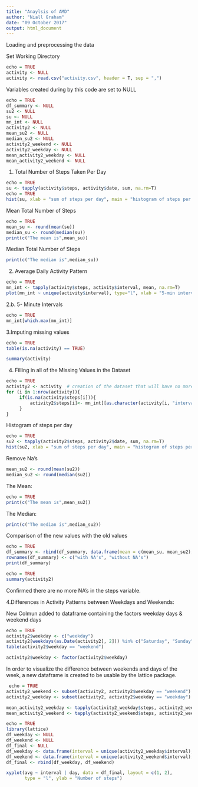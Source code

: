 ---
title: "Anaylsis of AMD"
author: "Niall Graham"
date: "09 October 2017"
output: html_document
---

Loading and preprocessing the data

Set Working Directory 

```{r}
echo = TRUE
activity <- NULL
activity <- read.csv("activity.csv", header = T, sep = ",")
```

Variables created during by this code are set to NULL
```{r}
echo = TRUE
df_summary <- NULL
su2 <- NULL
su <- NULL
mn_int <- NULL
activity2 <- NULL
mean_su2 <- NULL
median_su2 <- NULL
activity2_weekend <- NULL
activity2_weekday <- NULL
mean_activity2_weekday <- NULL
mean_activity2_weekend <- NULL
```

1. Total Number of Steps Taken Per Day
```{r}
echo = TRUE
su <- tapply(activity$steps, activity$date, sum, na.rm=T)
echo = TRUE
hist(su, xlab = "sum of steps per day", main = "histogram of steps per day",col="red")
```


Mean Total Number of Steps 

```{r}
echo = TRUE
mean_su <- round(mean(su))
median_su <- round(median(su))
print(c("The mean is",mean_su))
```

Median Total Number of Steps

```{r}
print(c("The median is",median_su))
```

2. Average Daily Activity Pattern

```{r}
echo = TRUE
mn_int <- tapply(activity$steps, activity$interval, mean, na.rm=T)
plot(mn_int ~ unique(activity$interval), type="l", xlab = "5-min interval", col="blue")
```

2.b. 5- Minute Intervals

```{r}
echo = TRUE
mn_int[which.max(mn_int)]
```

3.Imputing missing values

```{r}
echo = TRUE
table(is.na(activity) == TRUE)
```

```{r}
summary(activity)
```

4. Filling in all of the Missing Values in the Dataset

```{r}
echo = TRUE
activity2 <- activity  # creation of the dataset that will have no more NAs
for (i in 1:nrow(activity)){
     if(is.na(activity$steps[i])){
         activity2$steps[i]<- mn_int[[as.character(activity[i, "interval"])]]
     }
}
```

Histogram of steps per day 

```{r}
echo = TRUE
su2 <- tapply(activity2$steps, activity2$date, sum, na.rm=T)
hist(su2, xlab = "sum of steps per day", main = "histogram of steps per day", col="green")
```

Remove Na's
```{r}
mean_su2 <- round(mean(su2))
median_su2 <- round(median(su2))
```

The Mean:

```{r}
echo = TRUE
print(c("The mean is",mean_su2))
```

The Median:

```{r}
print(c("The median is",median_su2))
```

Comparison of the new values with the old values

```{r}
echo = TRUE
df_summary <- rbind(df_summary, data.frame(mean = c(mean_su, mean_su2), median = c(median_su, median_su2)))
rownames(df_summary) <- c("with NA's", "without NA's")
print(df_summary)
```


```{r}
echo = TRUE
summary(activity2)
```

Confirmed there are no  more NA's in the steps variable.

4.Differences in Activity Patterns between Weekdays and Weekends:

New Colmun added to dataframe containing the factors weekday days & weekend days

```{r}
echo = TRUE
activity2$weekday <- c("weekday")
activity2[weekdays(as.Date(activity2[, 2])) %in% c("Saturday", "Sunday", "samedi", "dimanche", "saturday", "sunday", "Samedi", "Dimanche"), ][4] <- c("weekend")
table(activity2$weekday == "weekend")
```

```{r}
activity2$weekday <- factor(activity2$weekday)
```

 In order to visualize the difference between weekends and days of the week, a new dataframe is created to be usable by the lattice package.
 
```{r}
 echo = TRUE
activity2_weekend <- subset(activity2, activity2$weekday == "weekend")
activity2_weekday <- subset(activity2, activity2$weekday == "weekday")

mean_activity2_weekday <- tapply(activity2_weekday$steps, activity2_weekday$interval, mean)
mean_activity2_weekend <- tapply(activity2_weekend$steps, activity2_weekend$interval, mean)
```

```{r}
echo = TRUE
library(lattice)
df_weekday <- NULL
df_weekend <- NULL
df_final <- NULL
df_weekday <- data.frame(interval = unique(activity2_weekday$interval), avg = as.numeric(mean_activity2_weekday), day = rep("weekday", length(mean_activity2_weekday)))
df_weekend <- data.frame(interval = unique(activity2_weekend$interval), avg = as.numeric(mean_activity2_weekend), day = rep("weekend", length(mean_activity2_weekend)))
df_final <- rbind(df_weekday, df_weekend)

xyplot(avg ~ interval | day, data = df_final, layout = c(1, 2), 
       type = "l", ylab = "Number of steps")
```




